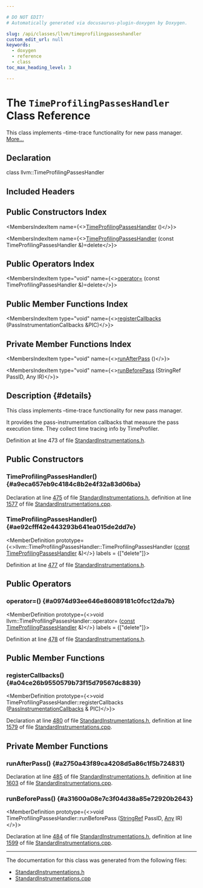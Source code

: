 ```yaml
---

# DO NOT EDIT!
# Automatically generated via docusaurus-plugin-doxygen by Doxygen.

slug: /api/classes/llvm/timeprofilingpasseshandler
custom_edit_url: null
keywords:
  - doxygen
  - reference
  - class
toc_max_heading_level: 3

---
```





# The `TimeProfilingPassesHandler` Class Reference

<DoxygenPage pluginConfig={pluginConfig}>

This class implements –time-trace functionality for new pass manager. <a href="#details">More...</a>

## Declaration

<CodeBlock>class llvm::TimeProfilingPassesHandler</CodeBlock>

## Included Headers

<IncludesList>
<IncludesListItem
  filePath="llvm/Passes/StandardInstrumentations.h"
  permalink="/docs/api/files/include/include/llvm/include/llvm/passes/standardinstrumentations-h"
  isLocal="true" />
</IncludesList>

## Public Constructors Index

<MembersIndex>

<MembersIndexItem
  name={<><a href="#a9eca657eb9c4184c8b2e4f32a83d06ba">TimeProfilingPassesHandler</a> ()</>}>
</MembersIndexItem>

<MembersIndexItem
  name={<><a href="#ae92cfff42e443293b641ea015de2dd7e">TimeProfilingPassesHandler</a> (const TimeProfilingPassesHandler &amp;)=delete</>}>
</MembersIndexItem>

</MembersIndex>

## Public Operators Index

<MembersIndex>

<MembersIndexItem
  type="void"
  name={<><a href="#a0974d93ee646e86089181c0fcc12da7b">operator=</a> (const TimeProfilingPassesHandler &amp;)=delete</>}>
</MembersIndexItem>

</MembersIndex>

## Public Member Functions Index

<MembersIndex>

<MembersIndexItem
  type="void"
  name={<><a href="#a04ce26b9550579b73f15d79567dc8839">registerCallbacks</a> (PassInstrumentationCallbacks &amp;PIC)</>}>
</MembersIndexItem>

</MembersIndex>

## Private Member Functions Index

<MembersIndex>

<MembersIndexItem
  type="void"
  name={<><a href="#a2750a43f89ca4208d5a86c1f5b724831">runAfterPass</a> ()</>}>
</MembersIndexItem>

<MembersIndexItem
  type="void"
  name={<><a href="#a31600a08e7c3f04d38a85e72920b2643">runBeforePass</a> (StringRef PassID, Any IR)</>}>
</MembersIndexItem>

</MembersIndex>

## Description {#details}

This class implements –time-trace functionality for new pass manager.

It provides the pass-instrumentation callbacks that measure the pass execution time. They collect time tracing info by TimeProfiler.

Definition at line 473 of file <a href="/docs/api/files/include/include/llvm/include/llvm/passes/standardinstrumentations-h">StandardInstrumentations.h</a>.

<SectionDefinition>

## Public Constructors

### TimeProfilingPassesHandler() {#a9eca657eb9c4184c8b2e4f32a83d06ba}

<MemberDefinition
  prototype="TimeProfilingPassesHandler::TimeProfilingPassesHandler ()">

Declaration at line <a href="/docs/api/files/include/include/llvm/include/llvm/passes/standardinstrumentations-h/#l00475">475</a> of file <a href="/docs/api/files/include/include/llvm/include/llvm/passes/standardinstrumentations-h">StandardInstrumentations.h</a>, definition at line <a href="/docs/api/files/lib/lib/passes/standardinstrumentations-cpp/#l01577">1577</a> of file <a href="/docs/api/files/lib/lib/passes/standardinstrumentations-cpp">StandardInstrumentations.cpp</a>.
</MemberDefinition>

### TimeProfilingPassesHandler() {#ae92cfff42e443293b641ea015de2dd7e}

<MemberDefinition
  prototype={<>llvm::TimeProfilingPassesHandler::TimeProfilingPassesHandler (<a href="/docs/api/files/lib/lib/target/lib/target/aarch64/aarch64promoteconstant-cpp/#a90f8350fecae261c25be85d38b451bff">const</a> <a href="/docs/api/classes/llvm/timeprofilingpasseshandler">TimeProfilingPassesHandler</a> &amp;)</>}
  labels = {["delete"]}>

Definition at line <a href="/docs/api/files/include/include/llvm/include/llvm/passes/standardinstrumentations-h/#l00477">477</a> of file <a href="/docs/api/files/include/include/llvm/include/llvm/passes/standardinstrumentations-h">StandardInstrumentations.h</a>.
</MemberDefinition>

</SectionDefinition>

<SectionDefinition>

## Public Operators

### operator=() {#a0974d93ee646e86089181c0fcc12da7b}

<MemberDefinition
  prototype={<>void llvm::TimeProfilingPassesHandler::operator= (<a href="/docs/api/files/lib/lib/target/lib/target/aarch64/aarch64promoteconstant-cpp/#a90f8350fecae261c25be85d38b451bff">const</a> <a href="/docs/api/classes/llvm/timeprofilingpasseshandler">TimeProfilingPassesHandler</a> &amp;)</>}
  labels = {["delete"]}>

Definition at line <a href="/docs/api/files/include/include/llvm/include/llvm/passes/standardinstrumentations-h/#l00478">478</a> of file <a href="/docs/api/files/include/include/llvm/include/llvm/passes/standardinstrumentations-h">StandardInstrumentations.h</a>.
</MemberDefinition>

</SectionDefinition>

<SectionDefinition>

## Public Member Functions

### registerCallbacks() {#a04ce26b9550579b73f15d79567dc8839}

<MemberDefinition
  prototype={<>void TimeProfilingPassesHandler::registerCallbacks (<a href="/docs/api/classes/llvm/passinstrumentationcallbacks">PassInstrumentationCallbacks</a> &amp; PIC)</>}>

Declaration at line <a href="/docs/api/files/include/include/llvm/include/llvm/passes/standardinstrumentations-h/#l00480">480</a> of file <a href="/docs/api/files/include/include/llvm/include/llvm/passes/standardinstrumentations-h">StandardInstrumentations.h</a>, definition at line <a href="/docs/api/files/lib/lib/passes/standardinstrumentations-cpp/#l01579">1579</a> of file <a href="/docs/api/files/lib/lib/passes/standardinstrumentations-cpp">StandardInstrumentations.cpp</a>.
</MemberDefinition>

</SectionDefinition>

<SectionDefinition>

## Private Member Functions

### runAfterPass() {#a2750a43f89ca4208d5a86c1f5b724831}

<MemberDefinition
  prototype="void TimeProfilingPassesHandler::runAfterPass ()">

Declaration at line <a href="/docs/api/files/include/include/llvm/include/llvm/passes/standardinstrumentations-h/#l00485">485</a> of file <a href="/docs/api/files/include/include/llvm/include/llvm/passes/standardinstrumentations-h">StandardInstrumentations.h</a>, definition at line <a href="/docs/api/files/lib/lib/passes/standardinstrumentations-cpp/#l01603">1603</a> of file <a href="/docs/api/files/lib/lib/passes/standardinstrumentations-cpp">StandardInstrumentations.cpp</a>.
</MemberDefinition>

### runBeforePass() {#a31600a08e7c3f04d38a85e72920b2643}

<MemberDefinition
  prototype={<>void TimeProfilingPassesHandler::runBeforePass (<a href="/docs/api/classes/llvm/stringref">StringRef</a> PassID, <a href="/docs/api/classes/llvm/any">Any</a> IR)</>}>

Declaration at line <a href="/docs/api/files/include/include/llvm/include/llvm/passes/standardinstrumentations-h/#l00484">484</a> of file <a href="/docs/api/files/include/include/llvm/include/llvm/passes/standardinstrumentations-h">StandardInstrumentations.h</a>, definition at line <a href="/docs/api/files/lib/lib/passes/standardinstrumentations-cpp/#l01599">1599</a> of file <a href="/docs/api/files/lib/lib/passes/standardinstrumentations-cpp">StandardInstrumentations.cpp</a>.
</MemberDefinition>

</SectionDefinition>

<hr/>

The documentation for this class was generated from the following files:

<ul>
<li><a href="/docs/api/files/include/include/llvm/include/llvm/passes/standardinstrumentations-h">StandardInstrumentations.h</a></li>
<li><a href="/docs/api/files/lib/lib/passes/standardinstrumentations-cpp">StandardInstrumentations.cpp</a></li>
</ul>

</DoxygenPage>
